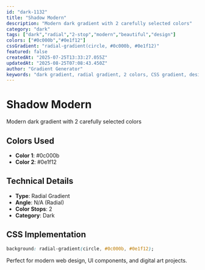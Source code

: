 ```yaml
---
id: "dark-1132"
title: "Shadow Modern"
description: "Modern dark gradient with 2 carefully selected colors"
category: "dark"
tags: ["dark","radial","2-stop","modern","beautiful","design"]
colors: ["#0c000b","#0e1f12"]
cssGradient: "radial-gradient(circle, #0c000b, #0e1f12)"
featured: false
createdAt: "2025-07-25T13:33:27.055Z"
updatedAt: "2025-08-25T07:08:43.450Z"
author: "Gradient Generator"
keywords: "dark gradient, radial gradient, 2 colors, CSS gradient, design, #0c000b, #0e1f12"
---
```


# Shadow Modern

Modern dark gradient with 2 carefully selected colors

## Colors Used
- **Color 1**: #0c000b
- **Color 2**: #0e1f12

## Technical Details
- **Type**: Radial Gradient
- **Angle**: N/A (Radial)
- **Color Stops**: 2
- **Category**: Dark

## CSS Implementation
```css
background: radial-gradient(circle, #0c000b, #0e1f12);
```

Perfect for modern web design, UI components, and digital art projects.
